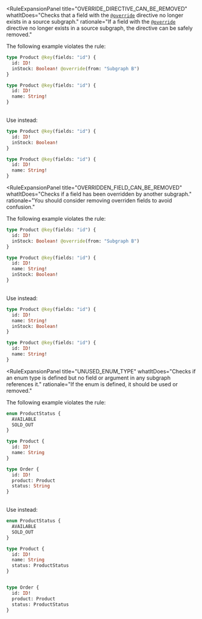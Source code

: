 <RuleExpansionPanel
  title="OVERRIDE_DIRECTIVE_CAN_BE_REMOVED"
  whatItDoes="Checks that a field with the [`@override`](https://www.apollographql.com/docs/federation/federated-types/federated-directives/#override) directive no longer exists in a source subgraph."
  rationale="If a field with the [`@override`](https://www.apollographql.com/docs/federation/federated-types/federated-directives/#override) directive no longer exists in a source subgraph, the directive can be safely removed."
>

The following example violates the rule:

```graphql title="❌ Subgraph A" disableCopy=true showLineNumbers=false {3}
type Product @key(fields: "id") {
  id: ID!
  inStock: Boolean! @override(from: "Subgraph B")
}
```

```graphql title="❌ Subgraph B" disableCopy=true showLineNumbers=false
type Product @key(fields: "id") {
  id: ID!
  name: String!
}
```

<br/>
Use instead:
<br/>

```graphql title="✅ Subgraph A" disableCopy=true showLineNumbers=false {3}
type Product @key(fields: "id") {
  id: ID!
  inStock: Boolean!
}
```

```graphql title="✅ Subgraph B" disableCopy=true showLineNumbers=false
type Product @key(fields: "id") {
  id: ID!
  name: String!
}
```

</RuleExpansionPanel>

<RuleExpansionPanel
  title="OVERRIDDEN_FIELD_CAN_BE_REMOVED"
  whatItDoes="Checks if a field has been overridden by another subgraph."
  rationale="You should consider removing overriden fields to avoid confusion."
>

The following example violates the rule:

```graphql title="❌ Subgraph A" disableCopy=true showLineNumbers=false {3}
type Product @key(fields: "id") {
  id: ID!
  inStock: Boolean! @override(from: "Subgraph B")
}
```

```graphql title="❌ Subgraph B" disableCopy=true showLineNumbers=false {4}
type Product @key(fields: "id") {
  id: ID!
  name: String!
  inStock: Boolean!
}
```

<br/>
Use instead:
<br/>

```graphql title="✅ Subgraph A" disableCopy=true showLineNumbers=false
type Product @key(fields: "id") {
  id: ID!
  name: String!
  inStock: Boolean!
}
```

```graphql title="✅ Subgraph B" disableCopy=true showLineNumbers=false
type Product @key(fields: "id") {
  id: ID!
  name: String!
}
```

</RuleExpansionPanel>

<RuleExpansionPanel
  title="UNUSED_ENUM_TYPE"
  whatItDoes="Checks if an enum type is defined but no field or argument in any subgraph references it."
  rationale="If the enum is defined, it should be used or removed."
>

The following example violates the rule:

<CodeColumns>

```graphql title="❌ Subgraph A" disableCopy=true showLineNumbers=false
enum ProductStatus {
  AVAILABLE
  SOLD_OUT
}

type Product {
  id: ID!
  name: String
}
```

```graphql title="❌ Subgraph B" disableCopy=true showLineNumbers=false  {4}
type Order {
  id: ID!
  product: Product
  status: String
}
```

</CodeColumns>

<br/>
Use instead:
<br/>

<CodeColumns>

```graphql title="✅ Subgraph A" disableCopy=true showLineNumbers=false {9}
enum ProductStatus {
  AVAILABLE
  SOLD_OUT
}

type Product {
  id: ID!
  name: String
  status: ProductStatus
}
```

```graphql title="✅ Subgraph B" disableCopy=true showLineNumbers=false {4}

type Order {
  id: ID!
  product: Product
  status: ProductStatus
}
```
</CodeColumns>

</RuleExpansionPanel>
